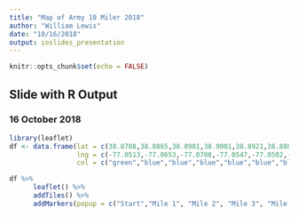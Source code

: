 ```yaml
---
title: "Map of Army 10 Miler 2018"
author: "William Lewis"
date: "10/16/2018"
output: ioslides_presentation
---
```


```r
knitr::opts_chunk$set(echo = FALSE)
```

## Slide with R Output
### 16 October 2018
```r
library(leaflet)
df <- data.frame(lat = c(38.8708,38.8865,38.8981,38.9001,38.8921,38.8880,38.8876,38.8835,38.8703,38.8652,38.8738),
                 lng = c(-77.0513,-77.0653,-77.0708,-77.0547,-77.0502,-77.0389,-77.0245,-77.0322,-77.0468,-77.0503,-77.0521), 
                 col = c("green","blue","blue","blue","blue","blue","blue","blue","blue", "blue","red"))

df %>% 
      leaflet() %>% 
      addTiles() %>% 
      addMarkers(popup = c("Start","Mile 1", "Mile 2", "Mile 3", "Mile 4", "Mile 5", "Mile 6", "Mile 7", "Mile 8", "Mile 9", "Finish"))
```


